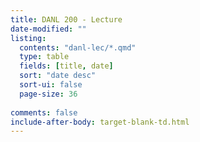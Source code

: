 ```yaml
---
title: DANL 200 - Lecture
date-modified: ""
listing:
  contents: "danl-lec/*.qmd"
  type: table
  fields: [title, date]
  sort: "date desc"
  sort-ui: false
  page-size: 36
  
comments: false
include-after-body: target-blank-td.html
---
```


